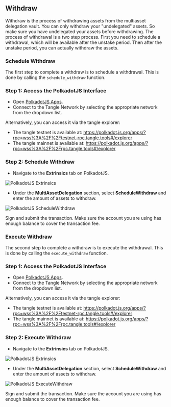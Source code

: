 ## Withdraw

Withdraw is the process of withdrawing assets from the multiasset delegation vault. You can only withdraw your "undelegated" assets. So make sure you have undelegated your assets before withdrawing.
The process of withdrawal is a two step process. First you need to schedule a withdrawal, which will be available after the unstake period. Then after the unstake period, you can actually withdraw the assets.

### Schedule Withdraw

The first step to complete a withdraw is to schedule a withdrawal. This is done by calling the `schedule_withdraw` function.

### Step 1: Access the PolkadotJS Interface

- Open [PolkadotJS Apps](https://polkadot.js.org/apps/).
- Connect to the Tangle Network by selecting the appropriate network from the dropdown list.

Alternatively, you can access it via the tangle explorer:

- The tangle testnet is available at: https://polkadot.js.org/apps/?rpc=wss%3A%2F%2Ftestnet-rpc.tangle.tools#/explorer
- The tangle mainnet is available at: https://polkadot.js.org/apps/?rpc=wss%3A%2F%2Frpc.tangle.tools#/explorer


### Step 2: Schedule Withdraw

- Navigate to the **Extrinsics** tab on PolkadotJS.

![PolkadotJS Extrinsics](./images/extrinsic.png)

- Under the **MultiAssetDelegation** section, select **ScheduleWithdraw** and enter the amount of assets to withdraw.

![PolkadotJS ScheduleWithdraw](./images/schedulewithdraw.png)

Sign and submit the transaction. Make sure the account you are using has enough balance to cover the transaction fee.

### Execute Withdraw

The second step to complete a withdraw is to execute the withdrawal. This is done by calling the `execute_withdraw` function.

### Step 1: Access the PolkadotJS Interface

- Open [PolkadotJS Apps](https://polkadot.js.org/apps/).
- Connect to the Tangle Network by selecting the appropriate network from the dropdown list.

Alternatively, you can access it via the tangle explorer:

- The tangle testnet is available at: https://polkadot.js.org/apps/?rpc=wss%3A%2F%2Ftestnet-rpc.tangle.tools#/explorer
- The tangle mainnet is available at: https://polkadot.js.org/apps/?rpc=wss%3A%2F%2Frpc.tangle.tools#/explorer

### Step 2: Execute Withdraw

- Navigate to the **Extrinsics** tab on PolkadotJS.

![PolkadotJS Extrinsics](./images/extrinsic.png)

- Under the **MultiAssetDelegation** section, select **ScheduleWithdraw** and enter the amount of assets to withdraw.

![PolkadotJS ExecuteWithdraw](./images/executewithdraw.png)

Sign and submit the transaction. Make sure the account you are using has enough balance to cover the transaction fee.
